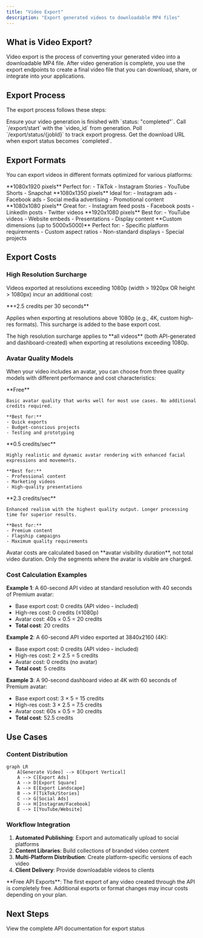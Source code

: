 ```yaml
---
title: "Video Export"
description: "Export generated videos to downloadable MP4 files"
---
```


## What is Video Export?

Video export is the process of converting your generated video into a downloadable MP4 file. After video generation is complete, you use the export endpoints to create a final video file that you can download, share, or integrate into your applications.

## Export Process

The export process follows these steps:

<Steps>
  <Step title="Complete Video Generation">
    Ensure your video generation is finished with `status: "completed"`.
  </Step>
  <Step title="Start Export">
    Call `/export/start` with the `video_id` from generation.
  </Step>
  <Step title="Monitor Progress">
    Poll `/export/status/{jobId}` to track export progress.
  </Step>
  <Step title="Download Video">
    Get the download URL when export status becomes `completed`.
  </Step>
</Steps>

## Export Formats

You can export videos in different formats optimized for various platforms:

<CardGroup cols={2}>
  <Card title="Vertical (9:16)" icon="mobile">
    **1080x1920 pixels**
    Perfect for:
    - TikTok
    - Instagram Stories
    - YouTube Shorts
    - Snapchat
  </Card>
  <Card title="Ads (4:5)" icon="rectangle-vertical">
    **1080x1350 pixels**
    Ideal for:
    - Instagram ads
    - Facebook ads
    - Social media advertising
    - Promotional content
  </Card>
  <Card title="Square (1:1)" icon="square">
    **1080x1080 pixels**
    Great for:
    - Instagram feed posts
    - Facebook posts
    - LinkedIn posts
    - Twitter videos
  </Card>
  <Card title="Landscape (16:9)" icon="desktop">
    **1920x1080 pixels**
    Best for:
    - YouTube videos
    - Website embeds
    - Presentations
    - Display content
  </Card>
  <Card title="Custom" icon="sliders">
    **Custom dimensions (up to 5000x5000)**
    Perfect for:
    - Specific platform requirements
    - Custom aspect ratios
    - Non-standard displays
    - Special projects
  </Card>
</CardGroup>

## Export Costs

### High Resolution Surcharge

Videos exported at resolutions exceeding 1080p (width > 1920px OR height > 1080px) incur an additional cost:

<Card title="High Resolution Cost" icon="expand">
  **+2.5 credits per 30 seconds**
  
  Applies when exporting at resolutions above 1080p (e.g., 4K, custom high-res formats).
  This surcharge is added to the base export cost.
</Card>

<Warning>
The high resolution surcharge applies to **all videos** (both API-generated and dashboard-created) when exporting at resolutions exceeding 1080p.
</Warning>

### Avatar Quality Models

When your video includes an avatar, you can choose from three quality models with different performance and cost characteristics:

<CardGroup cols={3}>
  <Card title="Standard" icon="zap">
    **Free**
    
    Basic avatar quality that works well for most use cases. No additional credits required.
    
    **Best for:**
    - Quick exports
    - Budget-conscious projects
    - Testing and prototyping
  </Card>
  
  <Card title="Premium" icon="gem">
    **0.5 credits/sec**
    
    Highly realistic and dynamic avatar rendering with enhanced facial expressions and movements.
    
    **Best for:**
    - Professional content
    - Marketing videos
    - High-quality presentations
  </Card>
  
  <Card title="Ultra" icon="crown">
    **2.3 credits/sec**
    
    Enhanced realism with the highest quality output. Longer processing time for superior results.
    
    **Best for:**
    - Premium content
    - Flagship campaigns
    - Maximum quality requirements
  </Card>
</CardGroup>

<Note>
Avatar costs are calculated based on **avatar visibility duration**, not total video duration. Only the segments where the avatar is visible are charged.
</Note>

### Cost Calculation Examples

**Example 1**: A 60-second API video at standard resolution with 40 seconds of Premium avatar:
- Base export cost: 0 credits (API video - included)
- High-res cost: 0 credits (≤1080p)
- Avatar cost: 40s × 0.5 = 20 credits
- **Total cost**: 20 credits

**Example 2**: A 60-second API video exported at 3840x2160 (4K):
- Base export cost: 0 credits (API video - included)
- High-res cost: 2 × 2.5 = 5 credits
- Avatar cost: 0 credits (no avatar)
- **Total cost**: 5 credits

**Example 3**: A 90-second dashboard video at 4K with 60 seconds of Premium avatar:
- Base export cost: 3 × 5 = 15 credits
- High-res cost: 3 × 2.5 = 7.5 credits
- Avatar cost: 60s × 0.5 = 30 credits
- **Total cost**: 52.5 credits

## Use Cases

### Content Distribution
```mermaid
graph LR
    A[Generate Video] --> B[Export Vertical]
    A --> C[Export Ads]
    A --> D[Export Square]  
    A --> E[Export Landscape]
    B --> F[TikTok/Stories]
    C --> G[Social Ads]
    D --> H[Instagram/Facebook]
    E --> I[YouTube/Website]
```

### Workflow Integration
1. **Automated Publishing**: Export and automatically upload to social platforms
2. **Content Libraries**: Build collections of branded video content
3. **Multi-Platform Distribution**: Create platform-specific versions of each video
4. **Client Delivery**: Provide downloadable videos to clients

<Tip>
**Free API Exports**: The first export of any video created through the API is completely free. Additional exports or format changes may incur costs depending on your plan.
</Tip>

## Next Steps

<Card title="Export Status API" href="/api-reference/export/status" icon="code">
  View the complete API documentation for export status
</Card>